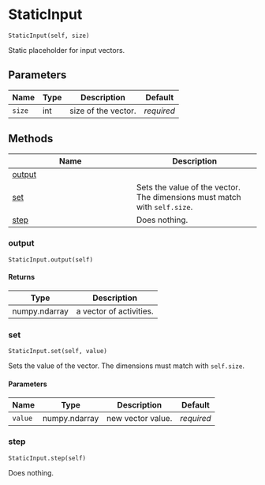 # StaticInput { #water_tank.StaticInput }

`StaticInput(self, size)`

Static placeholder for input vectors.

## Parameters

| Name   | Type   | Description         | Default    |
|--------|--------|---------------------|------------|
| `size` | int    | size of the vector. | _required_ |

## Methods

| Name | Description |
| --- | --- |
| [output](#water_tank.StaticInput.output) |  |
| [set](#water_tank.StaticInput.set) | Sets the value of the vector. The dimensions must match with `self.size`. |
| [step](#water_tank.StaticInput.step) | Does nothing. |

### output { #water_tank.StaticInput.output }

`StaticInput.output(self)`

#### Returns

| Type          | Description             |
|---------------|-------------------------|
| numpy.ndarray | a vector of activities. |

### set { #water_tank.StaticInput.set }

`StaticInput.set(self, value)`

Sets the value of the vector. The dimensions must match with `self.size`.

#### Parameters

| Name    | Type          | Description       | Default    |
|---------|---------------|-------------------|------------|
| `value` | numpy.ndarray | new vector value. | _required_ |

### step { #water_tank.StaticInput.step }

`StaticInput.step(self)`

Does nothing.
